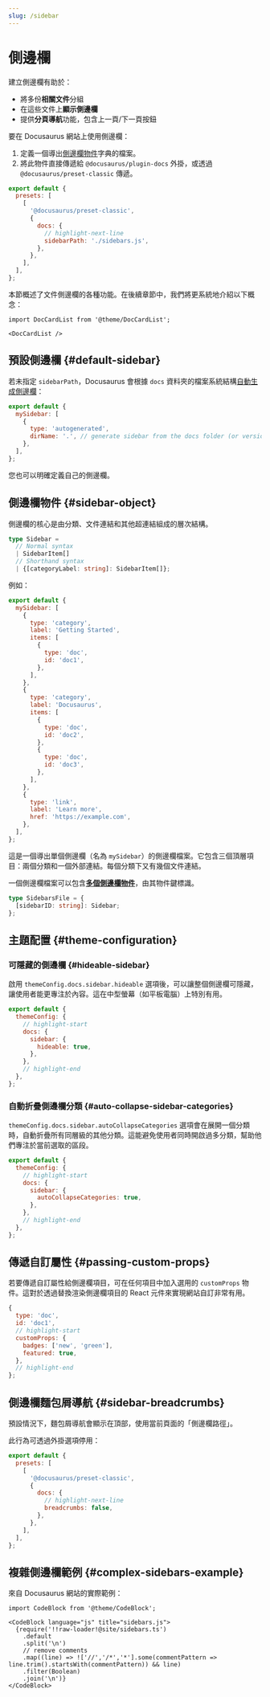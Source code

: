 ```yaml
---
slug: /sidebar
---
```


# 側邊欄

建立側邊欄有助於：

- 將多份**相關文件**分組
- 在這些文件上**顯示側邊欄**
- 提供**分頁導航**功能，包含上一頁/下一頁按鈕

要在 Docusaurus 網站上使用側邊欄：

1. 定義一個導出[側邊欄物件](#sidebar-object)字典的檔案。
2. 將此物件直接傳遞給 `@docusaurus/plugin-docs` 外掛，或透過 `@docusaurus/preset-classic` 傳遞。

```js title="docusaurus.config.js"
export default {
  presets: [
    [
      '@docusaurus/preset-classic',
      {
        docs: {
          // highlight-next-line
          sidebarPath: './sidebars.js',
        },
      },
    ],
  ],
};
```

本節概述了文件側邊欄的各種功能。在後續章節中，我們將更系統地介紹以下概念：

```mdx-code-block
import DocCardList from '@theme/DocCardList';

<DocCardList />
```

## 預設側邊欄 {#default-sidebar}

若未指定 `sidebarPath`，Docusaurus 會根據 `docs` 資料夾的檔案系統結構[自動生成側邊欄](autogenerated.mdx)：

```js title="sidebars.js"
export default {
  mySidebar: [
    {
      type: 'autogenerated',
      dirName: '.', // generate sidebar from the docs folder (or versioned_docs/<version>)
    },
  ],
};
```

您也可以明確定義自己的側邊欄。

## 側邊欄物件 {#sidebar-object}

側邊欄的核心是由分類、文件連結和其他超連結組成的層次結構。

```ts
type Sidebar =
  // Normal syntax
  | SidebarItem[]
  // Shorthand syntax
  | {[categoryLabel: string]: SidebarItem[]};
```

例如：

```js title="sidebars.js"
export default {
  mySidebar: [
    {
      type: 'category',
      label: 'Getting Started',
      items: [
        {
          type: 'doc',
          id: 'doc1',
        },
      ],
    },
    {
      type: 'category',
      label: 'Docusaurus',
      items: [
        {
          type: 'doc',
          id: 'doc2',
        },
        {
          type: 'doc',
          id: 'doc3',
        },
      ],
    },
    {
      type: 'link',
      label: 'Learn more',
      href: 'https://example.com',
    },
  ],
};
```

這是一個導出單個側邊欄（名為 `mySidebar`）的側邊欄檔案。它包含三個頂層項目：兩個分類和一個外部連結。每個分類下又有幾個文件連結。

一個側邊欄檔案可以包含[**多個側邊欄物件**](multiple-sidebars.mdx)，由其物件鍵標識。

```ts
type SidebarsFile = {
  [sidebarID: string]: Sidebar;
};
```

## 主題配置 {#theme-configuration}

### 可隱藏的側邊欄 {#hideable-sidebar}

啟用 `themeConfig.docs.sidebar.hideable` 選項後，可以讓整個側邊欄可隱藏，讓使用者能更專注於內容。這在中型螢幕（如平板電腦）上特別有用。

```js title="docusaurus.config.js"
export default {
  themeConfig: {
    // highlight-start
    docs: {
      sidebar: {
        hideable: true,
      },
    },
    // highlight-end
  },
};
```

### 自動折疊側邊欄分類 {#auto-collapse-sidebar-categories}

`themeConfig.docs.sidebar.autoCollapseCategories` 選項會在展開一個分類時，自動折疊所有同層級的其他分類。這能避免使用者同時開啟過多分類，幫助他們專注於當前選取的區段。

```js title="docusaurus.config.js"
export default {
  themeConfig: {
    // highlight-start
    docs: {
      sidebar: {
        autoCollapseCategories: true,
      },
    },
    // highlight-end
  },
};
```

## 傳遞自訂屬性 {#passing-custom-props}

若要傳遞自訂屬性給側邊欄項目，可在任何項目中加入選用的 `customProps` 物件。這對於透過替換渲染側邊欄項目的 React 元件來實現網站自訂非常有用。

```js
{
  type: 'doc',
  id: 'doc1',
  // highlight-start
  customProps: {
    badges: ['new', 'green'],
    featured: true,
  },
  // highlight-end
};
```

## 側邊欄麵包屑導航 {#sidebar-breadcrumbs}

預設情況下，麵包屑導航會顯示在頂部，使用當前頁面的「側邊欄路徑」。

此行為可透過外掛選項停用：

```js title="docusaurus.config.js"
export default {
  presets: [
    [
      '@docusaurus/preset-classic',
      {
        docs: {
          // highlight-next-line
          breadcrumbs: false,
        },
      },
    ],
  ],
};
```

## 複雜側邊欄範例 {#complex-sidebars-example}

來自 Docusaurus 網站的實際範例：

```mdx-code-block
import CodeBlock from '@theme/CodeBlock';

<CodeBlock language="js" title="sidebars.js">
  {require('!!raw-loader!@site/sidebars.ts')
    .default
    .split('\n')
    // remove comments
    .map((line) => !['//','/*','*'].some(commentPattern => line.trim().startsWith(commentPattern)) && line)
    .filter(Boolean)
    .join('\n')}
</CodeBlock>
```